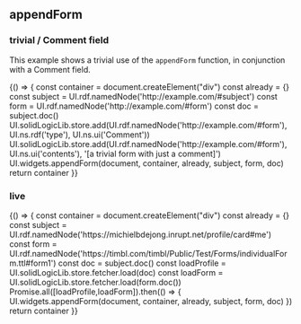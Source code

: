 

<Meta title="Forms/appendForm" />

## appendForm

### trivial / Comment field

This example shows a trivial use of the `appendForm` function, in conjunction with a Comment field.

<Canvas>
  <Story name="trivial / Comment field">
    {() => {
      const container = document.createElement("div")
      const already = {}
      const subject = UI.rdf.namedNode('http://example.com/#subject')
      const form = UI.rdf.namedNode('http://example.com/#form')
      const doc = subject.doc()
      UI.solidLogicLib.store.add(UI.rdf.namedNode('http://example.com/#form'), UI.ns.rdf('type'), UI.ns.ui('Comment'))
      UI.solidLogicLib.store.add(UI.rdf.namedNode('http://example.com/#form'), UI.ns.ui('contents'), '[a trivial form with just a comment]')
      UI.widgets.appendForm(document, container, already, subject, form, doc)
      return container
    }}
  </Story>
</Canvas>

### live

<Canvas>
  <Story name="live">
    {() => {
      const container = document.createElement("div")
      const already = {}
      const subject = UI.rdf.namedNode('https://michielbdejong.inrupt.net/profile/card#me')
      const form = UI.rdf.namedNode('https://timbl.com/timbl/Public/Test/Forms/individualForm.ttl#form1')
      const doc = subject.doc()
      const loadProfile = UI.solidLogicLib.store.fetcher.load(doc)
      const loadForm = UI.solidLogicLib.store.fetcher.load(form.doc())
      Promise.all([loadProfile,loadForm]).then(() => {
        UI.widgets.appendForm(document, container, already, subject, form, doc)
      })
      return container
    }}
  </Story>
</Canvas>
